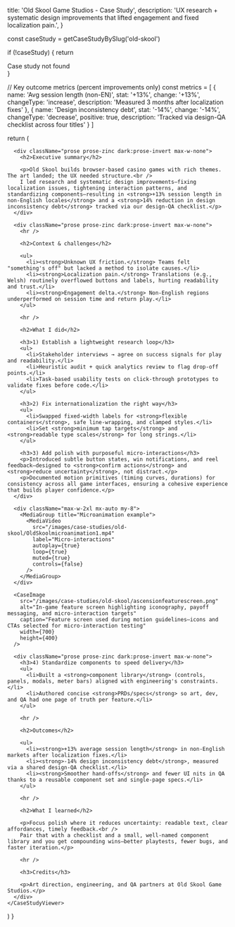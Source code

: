 
  title: 'Old Skool Game Studios - Case Study',
  description: 'UX research + systematic design improvements that lifted engagement and fixed localization pain.',
}

  const caseStudy = getCaseStudyBySlug('old-skool')
  
  if (!caseStudy) {
    return <div>Case study not found</div>
  }

  // Key outcome metrics (percent improvements only)
  const metrics = [
    {
      name: 'Avg session length (non-EN)',
      stat: '+13%',
      change: '+13%',
      changeType: 'increase',
      description: 'Measured 3 months after localization fixes'
    },
    {
      name: 'Design inconsistency debt',
      stat: '-14%',
      change: '-14%',
      changeType: 'decrease',
      positive: true,
      description: 'Tracked via design-QA checklist across four titles'
    }
  ]
  
  return (
    <CaseStudyViewer caseStudy={caseStudy} metrics={metrics}>
      <CaseImage
        src="/images/case-studies/old-skool/oldskoolgamecollage.png"
        alt="Collage of Old Skool game titles showcasing rich themed art across multiple releases"
        variant="hero"
        width={800}
        height={450}
      />

      <div className="prose prose-zinc dark:prose-invert max-w-none">
        <h2>Executive summary</h2>

        <p>Old Skool builds browser-based casino games with rich themes. The art landed; the UX needed structure.<br />
        I led research and systematic design improvements—fixing localization issues, tightening interaction patterns, and standardizing components—resulting in <strong>+13% session length in non-English locales</strong> and a <strong>14% reduction in design inconsistency debt</strong> tracked via our design-QA checklist.</p>
      </div>

      <div className="prose prose-zinc dark:prose-invert max-w-none">
        <hr />

        <h2>Context & challenges</h2>

        <ul>
          <li><strong>Unknown UX friction.</strong> Teams felt "something's off" but lacked a method to isolate causes.</li>
          <li><strong>Localization pain.</strong> Translations (e.g., Welsh) routinely overflowed buttons and labels, hurting readability and trust.</li>
          <li><strong>Engagement delta.</strong> Non-English regions underperformed on session time and return play.</li>
        </ul>

        <hr />

        <h2>What I did</h2>

        <h3>1) Establish a lightweight research loop</h3>
        <ul>
          <li>Stakeholder interviews → agree on success signals for play and readability.</li>
          <li>Heuristic audit + quick analytics review to flag drop-off points.</li>
          <li>Task-based usability tests on click-through prototypes to validate fixes before code.</li>
        </ul>

        <h3>2) Fix internationalization the right way</h3>
        <ul>
          <li>Swapped fixed-width labels for <strong>flexible containers</strong>, safe line-wrapping, and clamped styles.</li>
          <li>Set <strong>minimum tap targets</strong> and <strong>readable type scales</strong> for long strings.</li>
        </ul>

        <h3>3) Add polish with purposeful micro-interactions</h3>
        <p>Introduced subtle button states, win notifications, and reel feedback—designed to <strong>confirm actions</strong> and <strong>reduce uncertainty</strong>, not distract.</p>
        <p>Documented motion primitives (timing curves, durations) for consistency across all game interfaces, ensuring a cohesive experience that builds player confidence.</p>
      </div>

      <div className="max-w-2xl mx-auto my-8">
        <MediaGroup title="Microanimation example">
          <MediaVideo
            src="/images/case-studies/old-skool/OldSkoolmicroanimation1.mp4"
            label="Micro-interactions"
            autoplay={true}
            loop={true}
            muted={true}
            controls={false}
          />
        </MediaGroup>
      </div>

      <CaseImage
        src="/images/case-studies/old-skool/ascensionfeaturescreen.png"
        alt="In-game feature screen highlighting iconography, payoff messaging, and micro-interaction targets"
        caption="Feature screen used during motion guidelines—icons and CTAs selected for micro-interaction testing"
        width={700}
        height={400}
      />

      <div className="prose prose-zinc dark:prose-invert max-w-none">
        <h3>4) Standardize components to speed delivery</h3>
        <ul>
          <li>Built a <strong>component library</strong> (controls, panels, modals, meter bars) aligned with engineering's constraints.</li>
          <li>Authored concise <strong>PRDs/specs</strong> so art, dev, and QA had one page of truth per feature.</li>
        </ul>

        <hr />

        <h2>Outcomes</h2>

        <ul>
          <li><strong>+13% average session length</strong> in non-English markets after localization fixes.</li>
          <li><strong>-14% design inconsistency debt</strong>, measured via a shared design-QA checklist.</li>
          <li><strong>Smoother hand-offs</strong> and fewer UI nits in QA thanks to a reusable component set and single-page specs.</li>
        </ul>

        <hr />

        <h2>What I learned</h2>

        <p>Focus polish where it reduces uncertainty: readable text, clear affordances, timely feedback.<br />
        Pair that with a checklist and a small, well-named component library and you get compounding wins—better playtests, fewer bugs, and faster iteration.</p>

        <hr />

        <h3>Credits</h3>

        <p>Art direction, engineering, and QA partners at Old Skool Game Studios.</p>
      </div>
    </CaseStudyViewer>
  )
}
